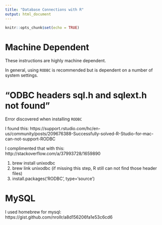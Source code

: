 ```yaml
---
title: "Database Connections with R"
output: html_document
---
```


```r
knitr::opts_chunk$set(echo = TRUE)
```

# Machine Dependent

These instructions are highly machine dependent.

In general, using `RODBC` is recommended but is dependent on a number of system settings.

# "ODBC headers sql.h and sqlext.h not found"

Error discovered when installing `RODBC`

I found this: https://support.rstudio.com/hc/en-us/community/posts/209676388-Successfully-solved-R-Studio-for-mac-can-not-support-RODBC

I complimented that with this: http://stackoverflow.com/a/37993728/1659890

1. brew install unixodbc
1. brew link unixodbc (if missing this step, R still can not find those header files)
1. install.packages('RODBC', type='source')

# MySQL

I used homebrew for mysql: https://gist.github.com/nrollr/a8d156206fa1e53c6cd6

